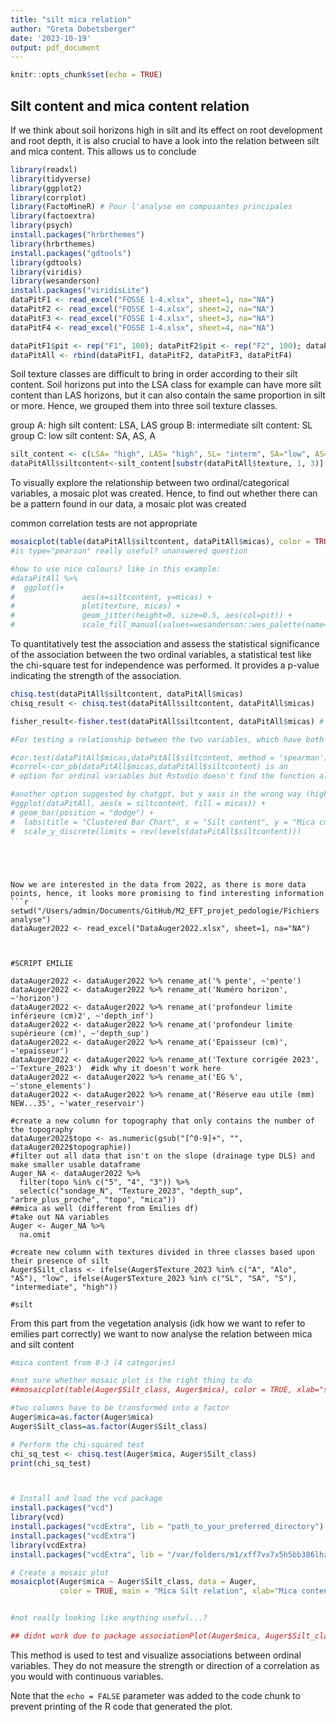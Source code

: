 ```yaml
---
title: "silt mica relation"
author: "Greta Dobetsberger"
date: '2023-10-19'
output: pdf_document
---
```



```r
knitr::opts_chunk$set(echo = TRUE)
```

## Silt content and mica content relation

If we think about soil horizons high in silt and its effect on root development and root depth, it is also crucial to have a look into the relation between silt and mica content. This allows us to conclude 

```r
library(readxl)
library(tidyverse)
library(ggplot2)
library(corrplot)
library(FactoMineR) # Pour l'analyse en composantes principales
library(factoextra)
library(psych)
install.packages("hrbrthemes")
library(hrbrthemes)
install.packages("gdtools")
library(gdtools)
library(viridis)
library(wesanderson)
install.packages("viridisLite")
dataPitF1 <- read_excel("FOSSE 1-4.xlsx", sheet=1, na="NA")
dataPitF2 <- read_excel("FOSSE 1-4.xlsx", sheet=2, na="NA")
dataPitF3 <- read_excel("FOSSE 1-4.xlsx", sheet=3, na="NA")
dataPitF4 <- read_excel("FOSSE 1-4.xlsx", sheet=4, na="NA")

dataPitF1$pit <- rep("F1", 100); dataPitF2$pit <- rep("F2", 100); dataPitF3$pit <- rep("F3", 100); dataPitF4$pit <- rep("F4", 100) #add a the variable pit to distinguish each sheet data
dataPitAll <- rbind(dataPitF1, dataPitF2, dataPitF3, dataPitF4)
```
Soil texture classes are difficult to bring in order according to their silt content. Soil horizons put into the LSA class for example can have more silt content than LAS horizons, but it can also contain the same proportion in silt or more. Hence, we grouped them into three soil texture classes.

group A: high silt content: LSA, LAS
group B: intermediate silt content: SL
group C: low silt content: SA, AS, A

```r
silt_content <- c(LSA= "high", LAS= "high", SL= "interm", SA="low", AS="low", A="low")
dataPitAll$siltcontent<-silt_content[substr(dataPitAll$texture, 1, 3)]
```
To visually explore the relationship between two ordinal/categorical variables, a mosaic plot was created. Hence, to find out whether there can be a pattern found in our data, a mosaic plot was created

common correlation tests are not appropriate

```r
mosaicplot(table(dataPitAll$siltcontent, dataPitAll$micas), color = TRUE, xlab="silt content categories", ylab="mica content categories", type="pearson")
#is type="pearson" really useful? unanswered question

#how to use nice colours? like in this example:         
#dataPitAll %>%
#  ggplot()+
#               aes(x=siltcontent, y=micas) +
#               plot(texture, micas) +
#               geom_jitter(height=0, size=0.5, aes(col=pit)) +
#               scale_fill_manual(values=wesanderson::wes_palette(name="Royal2"))
```
To quantitatively test the association and assess the statistical significance of the association between the two ordinal variables, a statistical test like the chi-square test for independence was performed. It provides a p-value indicating the strength of the association.

```r
chisq.test(dataPitAll$siltcontent, dataPitAll$micas)
chisq_result <- chisq.test(dataPitAll$siltcontent, dataPitAll$micas)

fisher_result<-fisher.test(dataPitAll$siltcontent, dataPitAll$micas) # fisher's exact test due to small sampling size
```

```r
#For testing a relationship between the two variables, which have both three categories now, different options have been trialed.

#cor.test(dataPitAll$micas,dataPitAll$siltcontent, method = 'spearman') doesnt work because of two ordinal variables
#correl<-cor_pb(dataPitAll$micas,dataPitAll$siltcontent) is an
# option for ordinal variables but Rstudio doesn't find the function although package is installed.

#another option suggested by chatgpt, but y axis in the wrong way (high mica content, low silt content)
#ggplot(dataPitAll, aes(x = siltcontent, fill = micas)) +
# geom_bar(position = "dodge") +
#  labs(title = "Clustered Bar Chart", x = "Silt content", y = "Mica content") +
#  scale_y_discrete(limits = rev(levels(dataPitAll$siltcontent)))
```
```




Now we are interested in the data from 2022, as there is more data points, hence, it looks more promising to find interesting information
```r
setwd("/Users/admin/Documents/GitHub/M2_EFT_projet_pedologie/Fichiers analyse")
dataAuger2022 <- read_excel("DataAuger2022.xlsx", sheet=1, na="NA")



#SCRIPT EMILIE

dataAuger2022 <- dataAuger2022 %>% rename_at('% pente', ~'pente')
dataAuger2022 <- dataAuger2022 %>% rename_at('Numéro horizon', ~'horizon')
dataAuger2022 <- dataAuger2022 %>% rename_at('profondeur limite inférieure (cm)2', ~'depth_inf')
dataAuger2022 <- dataAuger2022 %>% rename_at('profondeur limite supérieure (cm)', ~'depth_sup')
dataAuger2022 <- dataAuger2022 %>% rename_at('Epaisseur (cm)', ~'epaisseur')
dataAuger2022 <- dataAuger2022 %>% rename_at('Texture corrigée 2023', ~'Texture_2023')  #idk why it doesn't work here
dataAuger2022 <- dataAuger2022 %>% rename_at('EG %', ~'stone_elements')
dataAuger2022 <- dataAuger2022 %>% rename_at('Réserve eau utile (mm) NEW...35', ~'water_reservoir')

#create a new column for topography that only contains the number of the topography 
dataAuger2022$topo <- as.numeric(gsub("[^0-9]+", "", dataAuger2022$topographie))
#filter out all data that isn't on the slope (drainage type DLS) and make smaller usable dataframe
Auger_NA <- dataAuger2022 %>% 
  filter(topo %in% c("5", "4", "3")) %>%
  select(c("sondage_N", "Texture_2023", "depth_sup", "arbre_plus_proche", "topo", "mica")) 
##mica as well (different from Emilies df)
#take out NA variables
Auger <- Auger_NA %>% 
  na.omit   

#create new column with textures divided in three classes based upon their presence of silt
Auger$Silt_class <- ifelse(Auger$Texture_2023 %in% c("A", "Alo", "AS"), "low", ifelse(Auger$Texture_2023 %in% c("SL", "SA", "S"), "intermediate", "high"))

#silt 
```
From this part from the vegetation analysis (idk how we want to refer to emilies part correctly) we want to now analyse the relation between mica and silt content

```r
#mica content from 0-3 (4 categories)

#not sure whether mosaic plot is the right thing to do
##mosaicplot(table(Auger$Silt_class, Auger$mica), color = TRUE, xlab="silt content categories", ylab="mica content categories", type="pearson")

#two columns have to be transformed into a factor 
Auger$mica=as.factor(Auger$mica)
Auger$Silt_class=as.factor(Auger$Silt_class)

# Perform the chi-squared test
chi_sq_test <- chisq.test(Auger$mica, Auger$Silt_class)
print(chi_sq_test)



# Install and load the vcd package
install.packages("vcd")
library(vcd)
install.packages("vcdExtra", lib = "path_to_your_preferred_directory")
install.packages("vcdExtra")
library(vcdExtra)
install.packages("vcdExtra", lib = "/var/folders/m1/xff7vx7x5h5bb386lhznh50c0000gn/T//RtmpvgNQj7/downloaded_packages")

# Create a mosaic plot
mosaicplot(Auger$mica ~ Auger$Silt_class, data = Auger,
           color = TRUE, main = "Mica Silt relation", xlab="Mica content", ylab="Silt class")


#not really looking like anything useful...?

## didnt work due to package associationPlot(Auger$mica, Auger$Silt_class, main = "Association Plot")

```
This method is used to test and visualize associations between ordinal variables. They do not measure the strength or direction of a correlation as you would with continuous variables.


Note that the `echo = FALSE` parameter was added to the code chunk to prevent printing of the R code that generated the plot.
